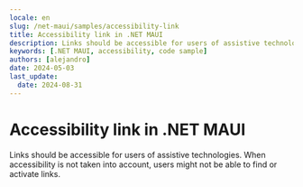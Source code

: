 ```yaml
---
locale: en
slug: /net-maui/samples/accessibility-link
title: Accessibility link in .NET MAUI
description: Links should be accessible for users of assistive technologies.
keywords: [.NET MAUI, accessibility, code sample]
authors: [alejandro]
date: 2024-05-03
last_update:
  date: 2024-08-31
---
```


# Accessibility link in .NET MAUI

Links should be accessible for users of assistive technologies. When accessibility is not taken into account, users might not be able to find or activate links.

<CodeSample id="accessibility-link" platform="net-maui" locale="en"/>
